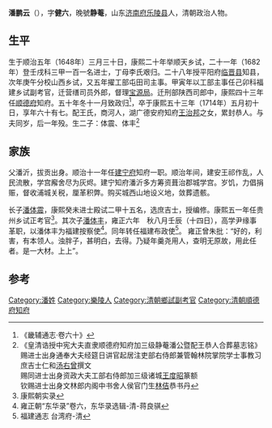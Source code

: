 {{Otheruses|other=名为潘静庵的其他人物|潘静庵}}

'''潘鹏云'''（{{bd|1648年||1714年||}}），字'''健六'''，晚號'''静菴'''，山东[[济南府|济南府]][[乐陵县|乐陵县]]人，清朝政治人物。

==生平==
生于顺治五年（1648年）三月三十日，康熙二十年举顺天乡试，二十一年（1682年）登壬戌科三甲一百一名进士，丁母李氏艰归。二十八年授平阳府[[临晋县|临晋县]]知县，次年庚午分校山西乡试，又五年擢工部屯田司主事。甲寅年以工部主事任己卯科福建乡试副考官，迁营缮司员外郎，督理[[宝源局|宝源局]]。迁刑部陕西司郎中，康熙四十三年任[[顺德府|顺德府]]知府。五十年冬十一月致政归<ref>《畿辅通志·卷六十》</ref>，卒于康熙五十三年（1714年）五月初十日，享年六十有七。配王氏，商河人，湖广德安府知府[[王治邦|王治邦]]之女，累封恭人。与夫同岁，后一年殁。生二子：体震、体丰<ref>《皇清诰授中宪大夫直隶顺德府知府加三级静菴潘公暨配王恭人合葬墓志铭》<br>赐进士出身通奉大夫经筵日讲官起居注吏部右侍郎兼管翰林院掌院学士事教习庶吉士仁和[[汤右曾|汤右曾]]撰文<br>赐同进士出身资政大夫工部右侍郎加三级诸城[[王度昭|王度昭]]篆额<br>钦赐进士出身文林郎内阁中书舍人侯官门生[[林佶|林佶]]恭书丹</ref>

== 家族 ==
父潘沂，拔贡出身。顺治十一年任[[建宁府|建宁府]]知府一职。顺治年间，建安王祁作乱，人民流散，学宫廨舍尽为灰烬。建宁知府潘沂多方筹资葺治郡城学宫。岁饥，力倡捐赈，督收浦城关税，厘革积弊。购买城西山地设义地，敛葬遗骸。

长子[[潘体震|潘体震]]，康熙癸未进士殿试二甲十五名，选庶吉士，授编修。康熙五一年任贵州乡试正考官<ref>康熙朝实录</ref>。其次子[[潘体丰|潘体丰]]，雍正六年　秋八月壬辰（十四日），高学尹缘事革职，以潘体丰为福建按察使<ref>雍正朝“东华录”卷六，东华录选辑-清-蒋良骐</ref>。同年转任福建布政使<ref>福建通志 台湾府-清</ref>。 雍正曾朱批：“好的，利害，有本领人。浊胖子，甚明白，去得。乃疑年羹尧用人，查明无原故，用此任者。是一大材。上上”。

==参考==
{{reflist}}

{{康熙二十一年壬戌科殿試金榜}}

{{Authority control}}

{{DEFAULTSORT:Pan潘}}
[[Category:潘姓|Category:潘姓]]
[[Category:樂陵人|Category:樂陵人]]
[[Category:清朝鄉試副考官|Category:清朝鄉試副考官]]
[[Category:清朝順德府知府|Category:清朝順德府知府]]